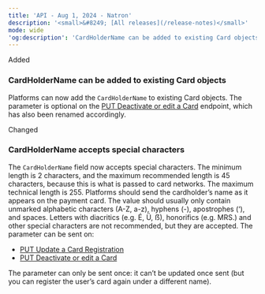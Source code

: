 ```yaml
---
title: 'API - Aug 1, 2024 - Natron'  
description: '<small>&#8249; [All releases](/release-notes)</small>'  
mode: wide  
'og:description': 'CardHolderName can be added to existing Card objects - CardHolderName accepts special characters'  
---
```

  
<div class="pill pill-green rn-pill">Added</div> 
  
### CardHolderName can be added to existing Card objects

Platforms can now add the `CardHolderName` to existing Card objects. The parameter is optional on the [PUT Deactivate or edit a Card](/api-reference/cards/deactivate-edit-card) endpoint, which has also been renamed accordingly.

<div class="pill pill-blue">Changed</div>  

### CardHolderName accepts special characters

The `CardHolderName` field now accepts special characters. The minimum length is 2 characters, and the maximum recommended length is 45 characters, because this is what is passed to card networks. The maximum technical length is 255.
Platforms should send the cardholder’s name as it appears on the payment card. The value should usually only contain unmarked alphabetic characters (A-Z, a-z), hyphens (-), apostrophes (‘), and spaces. Letters with diacritics (e.g. É, Ü, ẞ), honorifics (e.g. MRS.) and other special characters are not recommended, but they are accepted.
The parameter can be sent on: 
- [PUT Update a Card Registration](/api-reference/card-registrations/update-card-registration)
- [PUT Deactivate or edit a Card](/api-reference/cards/deactivate-edit-card)

The parameter can only be sent once: it can’t be updated once sent (but you can register the user’s card again under a different name).
